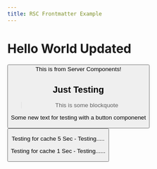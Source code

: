 ---
title: RSC Frontmatter Example
---

# Hello World Updated 
<Button mycontent="some content" />
This is from Server Components! 
<CodeBlock />

## Just Testing

> This is some blockquote

Some new text for testing with a button componenet

<Button mycontent="Click Me" />

Testing for cache 5 Sec - Testing.....

Testing for cache 1 Sec - Testing......
